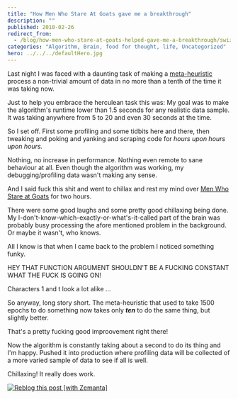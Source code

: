 ```yaml
---
title: "How Men Who Stare At Goats gave me a breakthrough"
description: ""
published: 2010-02-26
redirect_from:
  - /blog/how-men-who-stare-at-goats-helped-gave-me-a-breakthrough/swizec/1191
categories: "Algorithm, Brain, food for thought, life, Uncategorized"
hero: ../../../defaultHero.jpg
---
```


Last night I was faced with a daunting task of making a [meta-heuristic](http://en.wikipedia.org/wiki/Metaheuristic "Metaheuristic") process a non-trivial amount of data in no more than a tenth of the time it was taking now.

Just to help you embrace the herculean task this was: My goal was to make the algorithm's runtime lower than 1.5 seconds for any realistic data sample. It was taking anywhere from 5 to 20 and even 30 seconds at the time.

So I set off. First some profiling and some tidbits here and there, then tweaking and poking and yanking and scraping code for _hours upon hours upon hours._

Nothing, no increase in performance. Nothing even remote to sane behaviour at all. Even though the algorithm was working, my debugging/profiling data wasn't making any sense.

And I said fuck this shit and went to chillax and rest my mind over [Men Who Stare at Goats](http://www.amazon.com/Men-Who-Stare-at-Goats/dp/0330375482%3FSubscriptionId%3D0G81C5DAZ03ZR9WH9X82%26tag%3Dzemanta-20%26linkCode%3Dxm2%26camp%3D2025%26creative%3D165953%26creativeASIN%3D0330375482 "Men Who Stare at Goats") for two hours.

There were some good laughs and some pretty good chillaxing being done. My I-don't-know-which-exactly-or-what's-it-called part of the brain was probably busy processing the afore mentioned problem in the background. Or maybe it wasn't, who knows.

All I know is that when I came back to the problem I noticed something funky.

HEY THAT FUNCTION ARGUMENT SHOULDN'T BE A FUCKING CONSTANT WHAT THE FUCK IS GOING ON!

Characters 1 and t look a lot alike ...

So anyway, long story short. The meta-heuristic that used to take 1500 epochs to do something now takes only _**ten**_ to do the same thing, but slightly better.

That's a pretty fucking good improovement right there!

Now the algorithm is constantly taking about a second to do its thing and I'm happy. Pushed it into production where profiling data will be collected of a more varied sample of data to see if all is well.

Chillaxing! It really does work.

[![Reblog this post [with Zemanta]](http://img.zemanta.com/reblog_e.png?x-id=9b21d896-9c08-4f43-8180-2ccdffa12a70)](http://reblog.zemanta.com/zemified/9b21d896-9c08-4f43-8180-2ccdffa12a70/ "Reblog this post [with Zemanta]")
